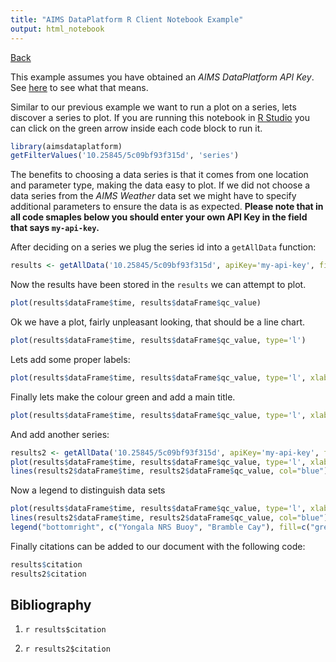```yaml
---
title: "AIMS DataPlatform R Client Notebook Example"
output: html_notebook
---
```

[Back](index)

This example assumes you have obtained an *AIMS DataPlatform API Key*.  See [here](index#usage-of-aims-dataplatform-api-key) to see what that means.

Similar to our previous example we want to run a plot on a series, lets discover a series to plot.  If you are running this notebook in [R Studio](https://www.rstudio.com/) you can click on the green arrow inside each code block to run it.

```r
library(aimsdataplatform)
getFilterValues('10.25845/5c09bf93f315d', 'series')
```

The benefits to choosing a data series is that it comes from one location and parameter type, making the data easy to plot.  If we did not choose a data series from the *AIMS Weather* data set we might have to specify additional parameters to ensure the data is as expected.  __Please note that in all code smaples below you should enter your own API Key in the field that says `my-api-key`.__

After deciding on a series we plug the series id into a `getAllData` function:

```r
results <- getAllData('10.25845/5c09bf93f315d', apiKey='my-api-key', filters=list('series'=4067, 'from-date'='2018-01-01', 'thru-date'='2018-01-07'))
```

Now the results have been stored in the `results` we can attempt to plot.

```r
plot(results$dataFrame$time, results$dataFrame$qc_value)
```

Ok we have a plot, fairly unpleasant looking, that should be a line chart.

```r
plot(results$dataFrame$time, results$dataFrame$qc_value, type='l')
```

Lets add some proper labels:

```r
plot(results$dataFrame$time, results$dataFrame$qc_value, type='l', xlab="January 2018", ylab="Air Temperature")
```

Finally lets make the colour green and add a main title.

```r
plot(results$dataFrame$time, results$dataFrame$qc_value, type='l', xlab="January 2018", ylab="Air Temperature", main="Yongala NRS Buoy Air Temperature", col='green')
```

And add another series:

```r
results2 <- getAllData('10.25845/5c09bf93f315d', apiKey='my-api-key', filters=list('series'=87929, 'from-date'='2018-01-01', 'thru-date'='2018-01-07'))
plot(results$dataFrame$time, results$dataFrame$qc_value, type='l', xlab="January 2018", ylab="Air Temperature", main="Air Temperature at AIMS Weather Stations", col='green')
lines(results2$dataFrame$time, results2$dataFrame$qc_value, col="blue")
```

Now a legend to distinguish data sets

```r
plot(results$dataFrame$time, results$dataFrame$qc_value, type='l', xlab="January 2018", ylab="Air Temperature", main="Air Temperature at AIMS Weather Stations", col='green')
lines(results2$dataFrame$time, results2$dataFrame$qc_value, col="blue")
legend("bottomright", c("Yongala NRS Buoy", "Bramble Cay"), fill=c("green", "blue"))
```

Finally citations can be added to our document with the following code:

```r
results$citation
results2$citation
```

Bibliography
------------

1. `r results$citation`

2. `r results2$citation`

